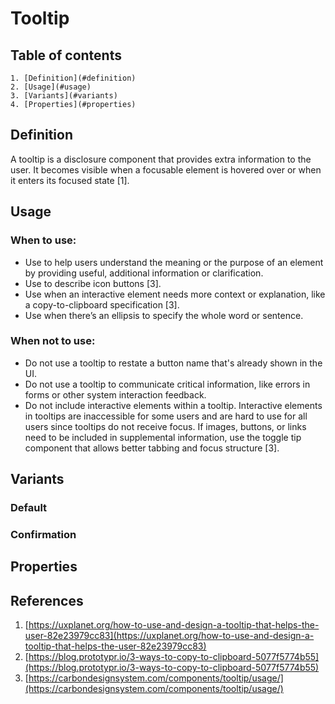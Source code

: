 
# Tooltip

## Table of contents
    1. [Definition](#definition)
    2. [Usage](#usage)
    3. [Variants](#variants)
    4. [Properties](#properties)

<Meta title="Components/Tooltip/Doc" />

## Definition
A tooltip is a disclosure component that provides extra information to the user. It becomes visible when a focusable element is hovered over or when it enters its focused state [1].
<Canvas of={TooltipStories.Default} />

## Usage

### When to use:
- Use to help users understand the meaning or the purpose of an element by providing useful, additional information or clarification.
- Use to describe icon buttons [3].
- Use when an interactive element needs more context or explanation, like a copy-to-clipboard specification [3].
- Use when there’s an ellipsis to specify the whole word or sentence.

### When not to use:
- Do not use a tooltip to restate a button name that's already shown in the UI.
- Do not use a tooltip to communicate critical information, like errors in forms or other system interaction feedback.
- Do not include interactive elements within a tooltip. Interactive elements in tooltips are inaccessible for some users and are hard to use for all users since tooltips do not receive focus. If images, buttons, or links need to be included in supplemental information, use the toggle tip component that allows better tabbing and focus structure [3].

## Variants 

### Default
<Canvas of={TooltipStories.Default} />

### Confirmation
<Canvas of={TooltipStories.WithConfirmation} />

## Properties
<ArgTypes of={Tooltip} />

## References
1. [https://uxplanet.org/how-to-use-and-design-a-tooltip-that-helps-the-user-82e23979cc83](https://uxplanet.org/how-to-use-and-design-a-tooltip-that-helps-the-user-82e23979cc83)
2. [https://blog.prototypr.io/3-ways-to-copy-to-clipboard-5077f5774b55](https://blog.prototypr.io/3-ways-to-copy-to-clipboard-5077f5774b55)
3. [https://carbondesignsystem.com/components/tooltip/usage/](https://carbondesignsystem.com/components/tooltip/usage/)

